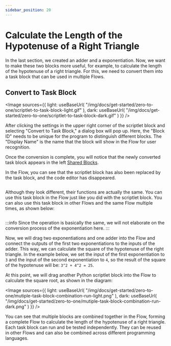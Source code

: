 ```yaml
---
sidebar_position: 20
---
```



# Calculate the Length of the Hypotenuse of a Right Triangle

In the last section, we created an adder and a exponentiation. Now, we want to make these two blocks more useful, for example, to calculate the length of the hypotenuse of a right triangle. For this, we need to convert them into a task block that can be used in multiple Flows.

## Convert to Task Block

<Image
  sources={{
    light: useBaseUrl(
      "/img/docs/get-started/zero-to-one/scriptlet-to-task-block-light.gif"
    ),
    dark: useBaseUrl(
      "/img/docs/get-started/zero-to-one/scriptlet-to-task-block-dark.gif"
    )
  }}
/>

After clicking the settings in the upper right corner of the scriptlet block and selecting "Convert to Task Block," a dialog box will pop up. Here, the "Block ID" needs to be unique for the program to distinguish different blocks. The "Display Name" is the name that the block will show in the Flow for user recognition.

Once the conversion is complete, you will notice that the newly converted task block appears in the left [Shared Blocks](/docs/concepts/block#shared-block).

In the Flow, you can see that the scriptlet block has also been replaced by the task block, and the code editor has disappeared.

<div className="image-container">
  <Image
    style={{ width: "450px" }}
    sources={{
      light: useBaseUrl(
        "/img/docs/get-started/zero-to-one/scriptlet-to-task-block-in-workflow-light.png"
      ),
      dark: useBaseUrl(
        "/img/docs/get-started/zero-to-one/scriptlet-to-task-block-in-workflow-dark.png"
      )
    }}
  />
</div>

Although they look different, their functions are actually the same. You can use this task block in the Flow just like you did with the scriptlet block. You can also use this task block in other Flows and the same Flow multiple times, as shown below:

<div className="image-container">
  <Image
    sources={{
      light: useBaseUrl(
        "/img/docs/get-started/zero-to-one/task-block-in-workflow-multiple-light.gif"
      ),
      dark: useBaseUrl(
        "/img/docs/get-started/zero-to-one/task-block-in-workflow-multiple-dark.gif"
      )
    }}
  />
</div>

:::info
Since the operation is basically the same, we will not elaborate on the conversion process of the exponentiation here.
:::

Now, we will drag two exponentiations and one adder into the Flow and connect the outputs of the first two exponentiations to the inputs of the adder. This way, we can calculate the square of the hypotenuse of the right triangle. In the example below, we set the input of the first exponentiation to `3` and the input of the second exponentiation to `4`, so the result of the square of the hypotenuse will be: `3^2 + 4^2 = 25`.

At this point, we will drag another Python scriptlet block into the Flow to calculate the square root, as shown in the diagram:

<Image
  sources={{
    light: useBaseUrl(
      "/img/docs/get-started/zero-to-one/mutiple-task-block-combination-run-light.png"
    ),
    dark: useBaseUrl(
      "/img/docs/get-started/zero-to-one/mutiple-task-block-combination-run-dark.png"
    )
  }}
/>

You can see that multiple blocks are combined together in the Flow, forming a complete Flow to calculate the length of the hypotenuse of a right triangle. Each task block can run and be tested independently. They can be reused in other Flows and can also be combined across different programming languages.